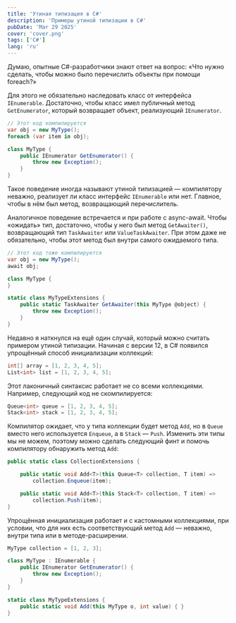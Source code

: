 ```yaml
---
title: 'Утиная типизация в C#'
description: 'Примеры утиной типизации в C#'
pubDate: 'Mar 29 2025'
cover: 'cover.png'
tags: ['C#']
lang: 'ru'
---
```


Думаю, опытные C#-разработчики знают ответ на вопрос: «Что нужно сделать, чтобы можно было перечислить объекты при помощи foreach?»

Для этого не обязательно наследовать класс от интерфейса `IEnumerable`. Достаточно, чтобы класс имел публичный метод `GetEnumerator`, который возвращает объект, реализующий `IEnumerator`.

```csharp
// Этот код компилируется
var obj = new MyType();
foreach (var item in obj);

class MyType {
    public IEnumerator GetEnumerator() {
        throw new Exception();
    }
}
```

Такое поведение иногда называют утиной типизацией — компилятору неважно, реализует ли класс интерфейс `IEnumerable` или нет. Главное, чтобы в нём был метод, возвращающий перечислитель.

Аналогичное поведение встречается и при работе с async-await. Чтобы «ожидать» тип, достаточно, чтобы у него был метод `GetAwaiter()`, возвращающий тип `TaskAwaiter` или `ValueTaskAwaiter`. При этом даже не обязательно, чтобы этот метод был внутри самого ожидаемого типа.

```csharp
// Этот код тоже компилируется
var obj = new MyType();
await obj;

class MyType {
}

static class MyTypeExtensions {
    public static TaskAwaiter GetAwaiter(this MyType @object) {
        throw new Exception();
    }
}
```

Недавно я наткнулся на ещё один случай, который можно считать примером утиной типизации. Начиная с версии 12, в C# появился упрощённый способ инициализации коллекций:

```csharp
int[] array = [1, 2, 3, 4, 5];
List<int> list = [1, 2, 3, 4, 5];
```

Этот лаконичный синтаксис работает не со всеми коллекциями. Например, следующий код не скомпилируется:

```csharp
Queue<int> queue = [1, 2, 3, 4, 5];
Stack<int> stack = [1, 2, 3, 4, 5];
```

Компилятор ожидает, что у типа коллекции будет метод `Add`, но в `Queue` вместо него используется `Enqueue`, а в `Stack` — `Push`. Изменить эти типы мы не можем, поэтому можно сделать следующий финт и помочь компилятору обнаружить метод `Add`:

```csharp
public static class CollectionExtensions {

    public static void Add<T>(this Queue<T> collection, T item) =>
        collection.Enqueue(item);

    public static void Add<T>(this Stack<T> collection, T item) =>
        collection.Push(item);
}
```

Упрощённая инициализация работает и с кастомными коллекциями, при условии, что для них есть соответствующий метод `Add` — неважно, внутри типа или в методе-расширении.

```csharp
MyType collection = [1, 2, 3];

class MyType : IEnumerable {
    public IEnumerator GetEnumerator() {
        throw new Exception();
    }
}

static class MyTypeExtensions {
    public static void Add(this MyType o, int value) { }
}
```
